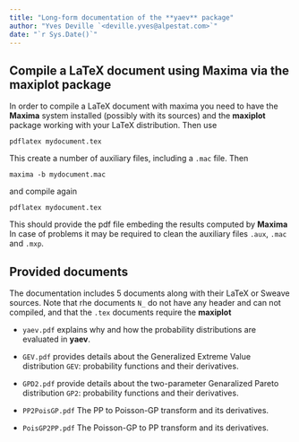 ```yaml
---
title: "Long-form documentation of the **yaev** package"
author: "Yves Deville `<deville.yves@alpestat.com>`"
date: "`r Sys.Date()`"
---
```



## Compile a LaTeX document using Maxima via the **maxiplot** package

In order to compile a LaTeX document with maxima you need to have the
**Maxima** system installed (possibly with its sources) and the
**maxiplot** package working with your LaTeX distribution. Then use

```
pdflatex mydocument.tex
```
This create a number of auxiliary files, including a `.mac` file. Then

```
maxima -b mydocument.mac
```
and compile again
```
pdflatex mydocument.tex
```
This should provide the pdf file embeding the results computed by **Maxima**
In case of problems it may be required to clean the auxiliary files `.aux`,
`.mac` and `.mxp`. 


## Provided documents

The documentation includes 5 documents along with their LaTeX or
Sweave sources. Note that rhe documents `N_` do not have any header
and can not compiled, and that the `.tex` documents require the
**maxiplot**

	
- `yaev.pdf` explains why and how the probability distributions are
  evaluated in **yaev**.

- `GEV.pdf` provides details about the Generalized Extreme Value
  distribution `GEV`: probability functions and their derivatives.

- `GPD2.pdf` provide details about the two-parameter Genaralized
  Pareto distribution `GP2`: probability functions and their
  derivatives.
  
- `PP2PoisGP.pdf` The PP to Poisson-GP transform and its derivatives.

- `PoisGP2PP.pdf` The Poisson-GP to PP transform and its derivatives.




